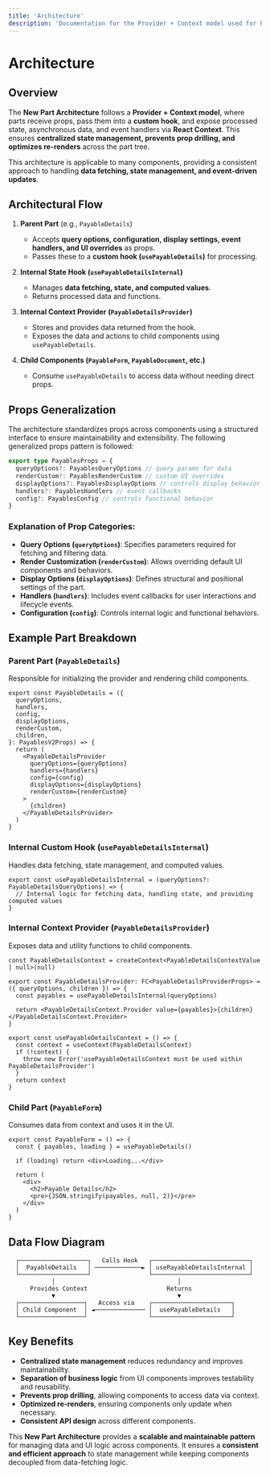 ```yaml
---
title: 'Architecture'
description: 'Documentation for the Provider + Context model used for handling state, async data, and UI logic across components.'
---
```


# Architecture

## Overview

The **New Part Architecture** follows a **Provider + Context model**, where parts receive props, pass them into a **custom hook**, and expose processed state, asynchronous data, and event handlers via **React Context**. This ensures **centralized state management, prevents prop drilling, and optimizes re-renders** across the part tree.

This architecture is applicable to many components, providing a consistent approach to handling **data fetching, state management, and event-driven updates**.

## Architectural Flow

1. **Parent Part** (e.g., `PayableDetails`)

   - Accepts **query options, configuration, display settings, event handlers, and UI overrides** as props.
   - Passes these to a **custom hook (`usePayableDetails`)** for processing.

2. **Internal State Hook (`usePayableDetailsInternal`)**

   - Manages **data fetching, state, and computed values**.
   - Returns processed data and functions.

3. **Internal Context Provider (`PayableDetailsProvider`)**

   - Stores and provides data returned from the hook.
   - Exposes the data and actions to child components using `usePayableDetails`.

4. **Child Components (`PayableForm`, `PayableDocument`, etc.)**
   - Consume `usePayableDetails` to access data without needing direct props.

## Props Generalization

The architecture standardizes props across components using a structured interface to ensure maintainability and extensibility. The following generalized props pattern is followed:

```typescript
export type PayablesProps = {
  queryOptions?: PayablesQueryOptions // query params for data
  renderCustom?: PayablesRenderCustom // custom UI overrides
  displayOptions?: PayablesDisplayOptions // controls display behavior
  handlers?: PayablesHandlers // event callbacks
  config?: PayablesConfig // controls functional behavior
}
```

### Explanation of Prop Categories:

- **Query Options (`queryOptions`)**: Specifies parameters required for fetching and filtering data.
- **Render Customization (`renderCustom`)**: Allows overriding default UI components and behaviors.
- **Display Options (`displayOptions`)**: Defines structural and positional settings of the part.
- **Handlers (`handlers`)**: Includes event callbacks for user interactions and lifecycle events.
- **Configuration (`config`)**: Controls internal logic and functional behaviors.

## Example Part Breakdown

### Parent Part (`PayableDetails`)

Responsible for initializing the provider and rendering child components.

```tsx
export const PayableDetails = ({
  queryOptions,
  handlers,
  config,
  displayOptions,
  renderCustom,
  children,
}: PayablesV2Props) => {
  return (
    <PayableDetailsProvider
      queryOptions={queryOptions}
      handlers={handlers}
      config={config}
      displayOptions={displayOptions}
      renderCustom={renderCustom}
    >
      {children}
    </PayableDetailsProvider>
  )
}
```

### Internal Custom Hook (`usePayableDetailsInternal`)

Handles data fetching, state management, and computed values.

```tsx
export const usePayableDetailsInternal = (queryOptions?: PayableDetailsQueryOptions) => {
  // Internal logic for fetching data, handling state, and providing computed values
}
```

### Internal Context Provider (`PayableDetailsProvider`)

Exposes data and utility functions to child components.

```tsx
const PayableDetailsContext = createContext<PayableDetailsContextValue | null>(null)

export const PayableDetailsProvider: FC<PayableDetailsProviderProps> = ({ queryOptions, children }) => {
  const payables = usePayableDetailsInternal(queryOptions)

  return <PayableDetailsContext.Provider value={payables}>{children}</PayableDetailsContext.Provider>
}

export const usePayableDetailsContext = () => {
  const context = useContext(PayableDetailsContext)
  if (!context) {
    throw new Error('usePayableDetailsContext must be used within PayableDetailsProvider')
  }
  return context
}
```

### Child Part (`PayableForm`)

Consumes data from context and uses it in the UI.

```tsx
export const PayableForm = () => {
  const { payables, loading } = usePayableDetails()

  if (loading) return <div>Loading...</div>

  return (
    <div>
      <h2>Payable Details</h2>
      <pre>{JSON.stringify(payables, null, 2)}</pre>
    </div>
  )
}
```

## Data Flow Diagram

```
  ┌───────────────────┐   Calls Hook   ┌───────────────────────────┐
  │  PayableDetails   │ ─────────────► │ usePayableDetailsInternal │
  └───────────────────┘                └───────────────────────────┘
            │                                  │
      Provides Context                      Returns
            ▼                                  ▼
  ┌──────────────────┐   Access via    ┌──────────────────────┐
  │ Child Component  │ ◄────────────── │  usePayableDetails   │
  └──────────────────┘                 └──────────────────────┘
```

## Key Benefits

- **Centralized state management** reduces redundancy and improves maintainability.
- **Separation of business logic** from UI components improves testability and reusability.
- **Prevents prop drilling**, allowing components to access data via context.
- **Optimized re-renders**, ensuring components only update when necessary.
- **Consistent API design** across different components.

This **New Part Architecture** provides a **scalable and maintainable pattern** for managing data and UI logic across components. It ensures a **consistent and efficient approach** to state management while keeping components decoupled from data-fetching logic.
